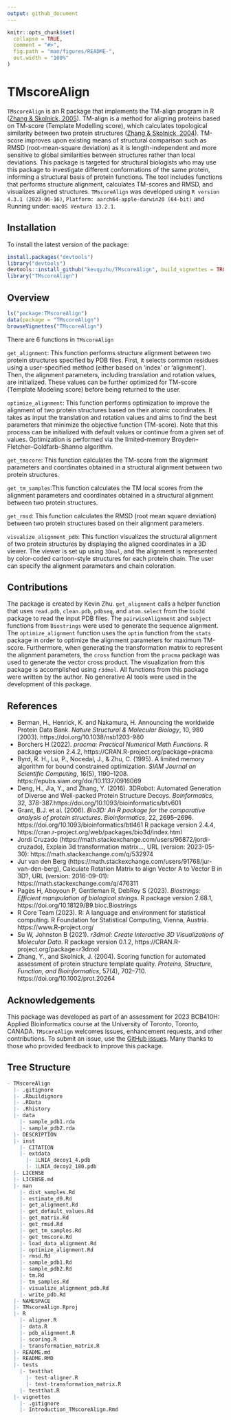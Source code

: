 ```yaml
---
output: github_document
---
```


<!-- README.md is generated from README.Rmd. Please edit that file -->

```r
knitr::opts_chunk$set(
  collapse = TRUE,
  comment = "#>",
  fig.path = "man/figures/README-",
  out.width = "100%"
)
```

# TMscoreAlign

<!-- badges: start -->
<!-- badges: end -->

`TMscoreAlign` is an R package that implements the TM-align program in R 
([Zhang & Skolnick, 2005](https://doi.org/10.1002/prot.20264)). 
TM-align is a method for aligning proteins based on TM-score 
(Template Modelling score), which calculates topological similarity between two 
protein structures 
([Zhang & Skolnick, 2004](https://doi.org/10.1093/nar/gki524)). TM-score 
improves upon existing means of structural comparison such as RMSD 
(root-mean-square deviation) as it is length-independent and more sensitive to 
global similarities between structures rather than local deviations. This 
package is targeted for structural biologists who may use this package to 
investigate different conformations of the same protein, informing a structural
basis of protein functions. The tool includes functions that performs structure 
alignment, calculates TM-scores and RMSD, and visualizes aligned structures. 
`TMscoreAlign` was developed using `R version 4.3.1 (2023-06-16)`, 
`Platform: aarch64-apple-darwin20 (64-bit)` and Running under: 
`macOS Ventura 13.2.1`.

## Installation

To install the latest version of the package:

``` r
install.packages("devtools")
library("devtools")
devtools::install_github("kevqyzhu/TMscoreAlign", build_vignettes = TRUE)
library("TMscoreAlign")
```

## Overview

``` r
ls("package:TMscoreAlign")
data(package = "TMscoreAlign") 
browseVignettes("TMscoreAlign")
```

There are 6 functions in `TMscoreAlign`

`get_alignment`: This function performs structure alignment between two protein 
structures specified by PDB files. First, it selects common residues using a 
user-specified method (either based on 'index' or 'alignment'). Then, the 
alignment parameters, including translation and rotation values, are 
initialized. These values can be further optimized for TM-score 
(Template Modeling score) before being returned to the user. 

`optimize_alignment`: This function performs optimization to improve the 
alignment of two protein structures based on their atomic coordinates. It takes 
as input the translation and rotation values and aims to find the best 
parameters that minimize the objective function (TM-score). Note that this
process can be initialized with default values or continue from a given set of 
values. Optimization is performed via the limited-memory 
Broyden–Fletcher–Goldfarb–Shanno algorithm. 

`get_tmscore`: This function calculates the TM-score from the alignment 
parameters and coordinates obtained in a structural alignment between two 
protein structures.

`get_tm_samples`:This function calculates the TM local scores from the alignment 
parameters and coordinates obtained in a structural alignment between two 
protein structures. 

`get_rmsd`: This function calculates the RMSD (root mean square deviation) 
between two protein structures based on their alignment parameters. 

`visualize_alignment_pdb`: This function visualizes the structural alignment of 
two protein structures by displaying the aligned coordinates in a 3D viewer. The
viewer is set up using `3Dmol`, and the alignment is represented by color-coded 
cartoon-style structures for each protein chain. The user can specify the 
alignment parameters and chain coloration. 

## Contributions
The package is created by Kevin Zhu. `get_alignment` calls a helper function 
that uses `read.pdb`, `clean.pdb`, `pdbseq`, and `atom.select` from the `bio3d`
package to read the input PDB files. The `pairwiseAlignment` and `subject` 
functions from `Biostrings` were used to generate the sequence alignment. The 
`optimize_alignment` function uses the `optim` function from the `stats` package 
in order to optimize the alignment parameters for maximum TM-score. Furthermore, 
when generating the transformation matrix to represent the alignment parameters, 
the `cross` function from the `pracma` package was used to generate the vector 
cross product. The visualization from this package is accomplished using 
`r3dmol`. All functions from this package were written by the author. No 
generative AI tools were used in the development of this package. 

## References
- Berman, H., Henrick, K. and Nakamura, H. Announcing the worldwide Protein Data
Bank. *Nature Structural & Molecular Biology*, 10, 980 (2003). 
https://doi.org/10.1038/nsb1203-980
- Borchers H (2022). _pracma: Practical Numerical Math Functions_. R package 
version 2.4.2, 
https://CRAN.R-project.org/package=pracma
- Byrd, R. H., Lu, P., Nocedal, J., & Zhu, C. (1995). A limited memory 
algorithm for bound constrained optimization.
*SIAM Journal on Scientific Computing*, 16(5), 1190–1208. 
https://epubs.siam.org/doi/10.1137/0916069
- Deng, H., Jia, Y., and Zhang, Y. (2016). 3DRobot: Automated Generation of 
Diverse and Well-packed Protein Structure Decoys. *Boinformatics*, 32, 378-387.https://doi.org/10.1093/bioinformatics/btv601
- Grant, B.J. et al. (2006). _Bio3D: An R package for the comparative analysis
of protein structures_. *Bioinformatics*, 22, 2695--2696. 
https://doi.org/10.1093/bioinformatics/btl461
R package version 2.4.4, https://cran.r-project.org/web/packages/bio3d/index.html
- Jordi Cruzado (https://math.stackexchange.com/users/96872/jordi-cruzado),
Explain 3d transformation matrix..., URL (version: 2023-05-30):
https://math.stackexchange.com/q/532974
- Jur van den Berg 
(https://math.stackexchange.com/users/91768/jur-van-den-berg), Calculate 
Rotation Matrix to align Vector A to Vector B in 3D?, URL 
(version: 2016-09-01): https://math.stackexchange.com/q/476311
- Pagès H, Aboyoun P, Gentleman R, DebRoy S (2023). _Biostrings: Efficient manipulation of biological strings_. 
R package version 2.68.1, https://doi.org/10.18129/B9.bioc.Biostrings
- R Core Team (2023). R: A language and environment for statistical computing. 
R Foundation for Statistical Computing, Vienna, Austria. 
https://www.R-project.org/
- Su W, Johnston B (2021). _r3dmol: Create Interactive 3D Visualizations of Molecular Data_. 
R package version 0.1.2, https://CRAN.R-project.org/package=r3dmol
- Zhang, Y., and Skolnick, J. (2004). Scoring function for automated assessment 
of protein structure template quality. *Proteins, Structure, Function, and Bioinformatics*, 
57(4), 702–710. https://doi.org/10.1002/prot.20264

## Acknowledgements
This package was developed as part of an assessment for 2023 BCB410H: Applied 
Bioinformatics course at the University of Toronto, Toronto, CANADA. 
`TMscoreAlign` welcomes issues, enhancement requests, and other contributions. 
To submit an issue, use the 
[GitHub issues](https://github.com/kevqyzhu/TMscoreAlign/issues). Many 
thanks to those who provided feedback to improve this package.

## Tree Structure
``` r
- TMscoreAlign
  |- .gitignore
  |- .Rbuildignore
  |- .RData
  |- .Rhistory
  |- data
    |- sample_pdb1.rda
    |- sample_pdb2.rda
  |- DESCRIPTION
  |- inst
    |- CITATION
    |- extdata
      |- 1LNIA_decoy1_4.pdb
      |- 1LNIA_decoy2_180.pdb
  |- LICENSE
  |- LICENSE.md
  |- man
    |- dist_samples.Rd
    |- estimate_d0.Rd
    |- get_alignment.Rd
    |- get_default_values.Rd
    |- get_matrix.Rd
    |- get_rmsd.Rd
    |- get_tm_samples.Rd
    |- get_tmscore.Rd
    |- load_data_alignment.Rd
    |- optimize_alignment.Rd
    |- rmsd.Rd
    |- sample_pdb1.Rd
    |- sample_pdb2.Rd
    |- tm.Rd
    |- tm_samples.Rd
    |- visualize_alignment_pdb.Rd
    |- write_pdb.Rd
  |- NAMESPACE
  |- TMscoreAlign.Rproj
  |- R
    |- aligner.R
    |- data.R
    |- pdb_alignment.R
    |- scoring.R
    |- transformation_matrix.R
  |- README.md
  |- README.RMD
  |- tests
    |- testthat
      |- test-aligner.R
      |- test-transformation_matrix.R
    |- testthat.R
  |- vignettes
    |- .gitignore
    |- Introduction_TMscoreAlign.Rmd
```

